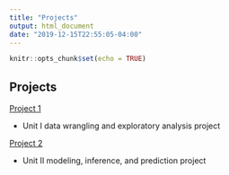 ```yaml
---
title: "Projects"
output: html_document
date: "2019-12-15T22:55:05-04:00"
---
```


```r
knitr::opts_chunk$set(echo = TRUE)
```

## Projects

[Project 1](/Project1)

- Unit I data wrangling and exploratory analysis project

[Project 2](/Project2)

- Unit II modeling, inference, and prediction project